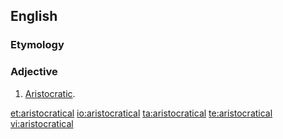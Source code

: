 ==English==

===Etymology===
{{suffix|aristocrat|ical}}

===Adjective===
{{en-adj}}

# [[aristocratic|Aristocratic]].

[[et:aristocratical]]
[[io:aristocratical]]
[[ta:aristocratical]]
[[te:aristocratical]]
[[vi:aristocratical]]